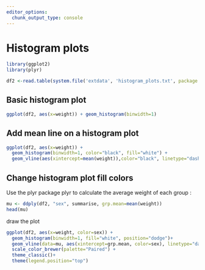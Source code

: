 ```yaml
---
editor_options: 
  chunk_output_type: console
---
```




# Histogram plots

```r
library(ggplot2)
library(plyr)
```


```r
df2 <-read.table(system.file('extdata', 'histogram_plots.txt', package = 'lulab.plot', mustWork = T),header=T,sep="\t")
```

## Basic histogram plot

```r
ggplot(df2, aes(x=weight)) + geom_histogram(binwidth=1)
```
## Add mean line on a histogram plot

```r
ggplot(df2, aes(x=weight)) + 
  geom_histogram(binwidth=1, color="black", fill="white") +
  geom_vline(aes(xintercept=mean(weight)),color="black", linetype="dashed", size=0.5)
```
## Change histogram plot fill colors
Use the plyr package plyr to calculate the average weight of each group :

```r
mu <- ddply(df2, "sex", summarise, grp.mean=mean(weight))
head(mu)
```

draw the plot
```r
ggplot(df2, aes(x=weight, color=sex)) +
  geom_histogram(binwidth=1, fill="white", position="dodge")+
  geom_vline(data=mu, aes(xintercept=grp.mean, color=sex), linetype="dashed") +
  scale_color_brewer(palette="Paired") + 
  theme_classic()+
  theme(legend.position="top")
```


